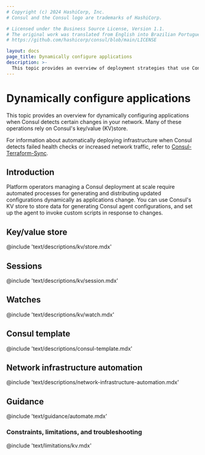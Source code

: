 ```yaml
---
# Copyright (c) 2024 HashiCorp, Inc.
# Consul and the Consul logo are trademarks of HashiCorp.

# Licensed under the Business Source License, Version 1.1.
# The original work was translated from English into Brazilian Portuguese.
# https://github.com/hashicorp/consul/blob/main/LICENSE

layout: docs
page_title: Dynamically configure applications
description: >-
  This topic provides an overview of deployment strategies that use Consul's key/value (KV) store to dynamically update applications and Consul configurations in response to deployment changes.
---
```


# Dynamically configure applications

This topic provides an overview for dynamically configuring applications when Consul detects certain changes in your network. Many of these operations rely on Consul's key/value (KV)store.

For information about automatically deploying infrastructure when Consul detects failed health checks or increased network traffic, refer to [Consul-Terraform-Sync](/consul/docs/automate/infrastructure).

## Introduction

Platform operators managing a Consul deployment at scale require automated processes for generating and distributing updated configurations dynamically as applications change. You can use Consul's KV store to store data for generating Consul agent configurations, and set up the agent to invoke custom scripts in response to changes.

## Key/value store

@include 'text/descriptions/kv/store.mdx'

## Sessions

@include 'text/descriptions/kv/session.mdx'

## Watches

@include 'text/descriptions/kv/watch.mdx'

## Consul template

@include 'text/descriptions/consul-template.mdx'

## Network infrastructure automation

@include 'text/descriptions/network-infrastructure-automation.mdx'

## Guidance

@include 'text/guidance/automate.mdx'

### Constraints, limitations, and troubleshooting

@include 'text/limitations/kv.mdx'
